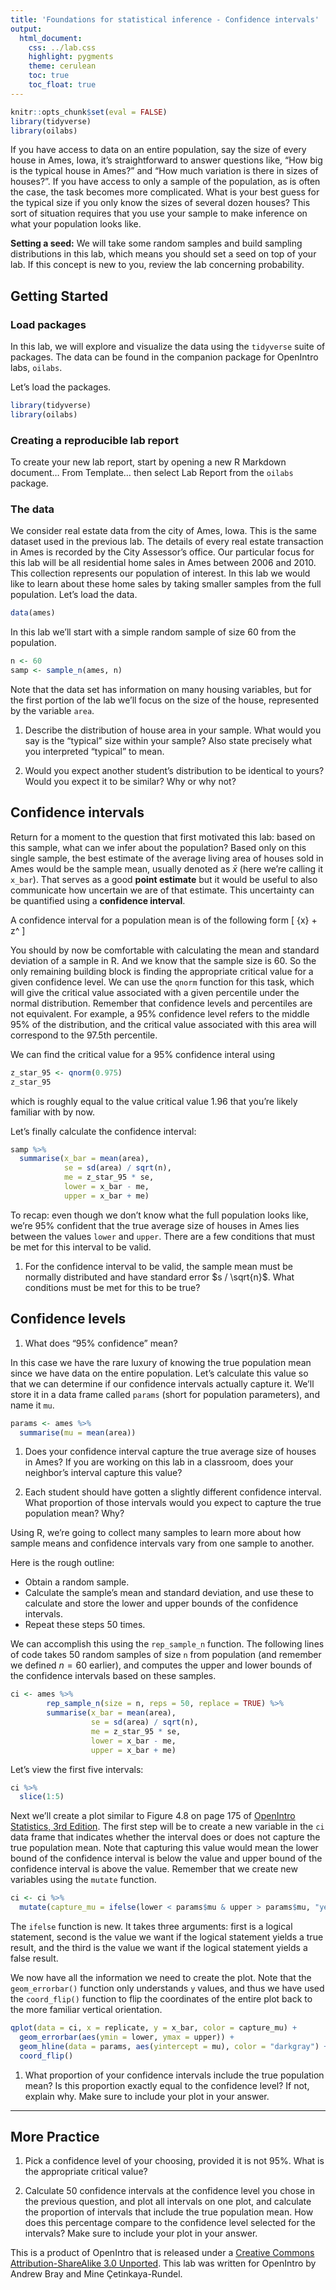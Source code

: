 ```yaml
---
title: 'Foundations for statistical inference - Confidence intervals'
output:
  html_document:
    css: ../lab.css
    highlight: pygments
    theme: cerulean
    toc: true
    toc_float: true
---
```


```r
knitr::opts_chunk$set(eval = FALSE)
library(tidyverse)
library(oilabs)
```

If you have access to data on an entire population, say the size of every 
house in Ames, Iowa, it's straightforward to answer questions like, "How big 
is the typical house in Ames?" and "How much variation is there in sizes of 
houses?". If you have access to only a sample of the population, as is often 
the case, the task becomes more complicated. What is your best guess for the 
typical size if you only know the sizes of several dozen houses? This sort of 
situation requires that you use your sample to make inference on what your 
population looks like.

<div id="boxedtext">
**Setting a seed:** We will take some random samples and build sampling distributions
in this lab, which means you should set a seed on top of your lab. If this concept
is new to you, review the lab concerning probability.
</div>

## Getting Started

### Load packages

In this lab, we will explore and visualize the data using the `tidyverse` suite of 
packages. The data can be found in the companion package for OpenIntro labs, `oilabs`.

Let's load the packages.

```r
library(tidyverse)
library(oilabs)
```

### Creating a reproducible lab report

To create your new lab report, start by opening a new R Markdown document... From Template... then select Lab Report from the `oilabs` package. 

### The data

We consider real estate data from the city of Ames, Iowa. This is the same 
dataset used in the previous lab. The details of 
every real estate transaction in Ames is recorded by the City Assessor's 
office. Our particular focus for this lab will be all residential home sales 
in Ames between 2006 and 2010.  This collection represents our population of 
interest. In this lab we would like to learn about these home sales by taking 
smaller samples from the full population. Let's load the data.

```r
data(ames)
```

In this lab we'll start with a simple random sample of size 60 from the 
population. 

```r
n <- 60
samp <- sample_n(ames, n)
```

Note that 
the data set has information on many housing variables, but for the first 
portion of the lab we'll focus on the size of the house, represented by the 
variable `area`.

1.  Describe the distribution of house area in your sample. What would you say is the
    "typical" size within your sample? Also state precisely what you interpreted 
    "typical" to mean.

1.  Would you expect another student's distribution to be identical to yours? 
    Would you expect it to be similar? Why or why not?

## Confidence intervals

Return for a moment to the question that first motivated this lab: based on 
this sample, what can we infer about the population? Based only on this single 
sample, the best estimate of the average living area of houses sold in Ames 
would be the sample mean, usually denoted as $\bar{x}$ (here we're calling it 
`x_bar`). That serves as a good **point estimate** but it would be useful 
to also communicate how uncertain we are of that estimate. This uncertainty
can be quantified using a **confidence interval**.

A confidence interval for a population mean is of the following form
\[ \bar{x} + z^\star \frac{s}{\sqrt{n}} \]

You should by now be comfortable with calculating the mean and standard deviation of 
a sample in R. And we know that the sample size is 60. So the only remaining building
block is finding the appropriate critical value for a given confidence level. We can
use the `qnorm` function for this task, which will give the critical value associated
with a given percentile under the normal distribution. Remember that confidence levels
and percentiles are not equivalent. For example, a 95% confidence level refers to the
middle 95% of the distribution, and the critical value associated with this area will
correspond to the 97.5th percentile.

We can find the critical value for a 95% confidence interal using
```r
z_star_95 <- qnorm(0.975)
z_star_95
```
which is roughly equal to the value critical value 1.96 that you're likely
familiar with by now.

Let's finally calculate the confidence interval:
```r
samp %>%
  summarise(x_bar = mean(area), 
            se = sd(area) / sqrt(n),
            me = z_star_95 * se,
            lower = x_bar - me,
            upper = x_bar + me)
```

To recap: even though we don't know what the full population looks like, we're 95% 
confident that the true average size of houses in Ames lies between the values `lower` 
and `upper`. There are a few conditions that must be met for this interval to be valid.

1.  For the confidence interval to be valid, the sample mean must be normally 
    distributed and have standard error $s / \sqrt{n}$. What conditions must be 
    met for this to be true?

## Confidence levels

1.  What does "95% confidence" mean?

In this case we have the rare luxury of knowing the true population mean since we 
have data on the entire population. Let's calculate this value so that
we can determine if our confidence intervals actually capture it. We'll store it in a
data frame called `params` (short for population parameters), and name it `mu`.

```r
params <- ames %>%
  summarise(mu = mean(area))
```

1.  Does your confidence interval capture the true average size of houses in 
    Ames? If you are working on this lab in a classroom, does your neighbor's 
    interval capture this value? 

1.  Each student should have gotten a slightly different confidence interval. What 
    proportion of those intervals would you expect to capture the true population 
    mean? Why?

Using R, we're going to collect many samples to learn more about how sample 
means and confidence intervals vary from one sample to another.

Here is the rough outline:

-   Obtain a random sample.
-   Calculate the sample's mean and standard deviation, and use these to calculate
and store the lower and upper bounds of the confidence intervals.
-   Repeat these steps 50 times.

We can accomplish this using the `rep_sample_n` function. The following lines of 
code takes 50 random samples of size `n` from population (and remember we defined 
$n = 60$ earlier), and computes the upper and lower bounds of the confidence intervals based on these samples.

```r
ci <- ames %>%
        rep_sample_n(size = n, reps = 50, replace = TRUE) %>%
        summarise(x_bar = mean(area), 
                  se = sd(area) / sqrt(n),
                  me = z_star_95 * se,
                  lower = x_bar - me,
                  upper = x_bar + me)
```

Let's view the first five intervals:

```r
ci %>%
  slice(1:5)
```

Next we'll create a plot similar to Figure 4.8 on page 175 of [OpenIntro Statistics, 3rd
Edition](https://www.openintro.org/os). The first step will be to create a new variable in 
the `ci` data frame that indicates whether the interval does or does not capture the 
true population mean. Note that capturing this value would mean the lower bound of the
confidence interval is below the value and upper bound of the confidence interval is
above the value. Remember that we create new variables using the `mutate` function.

```r
ci <- ci %>%
  mutate(capture_mu = ifelse(lower < params$mu & upper > params$mu, "yes", "no"))
```

The `ifelse` function is new. It takes three arguments: first is a logical statement,
second is the value we want if the logical statement yields a true result, and the
third is the value we want if the logical statement yields a false result.

We now have all the information we need to create the plot. 
Note that the `geom_errorbar()` function
only understands `y` values, and thus we have used the `coord_flip()` function
to flip the coordinates of the entire plot back to the more familiar vertical 
orientation. 

```r
qplot(data = ci, x = replicate, y = x_bar, color = capture_mu) +
  geom_errorbar(aes(ymin = lower, ymax = upper)) + 
  geom_hline(data = params, aes(yintercept = mu), color = "darkgray") + # draw vertical line
  coord_flip()
```

1.  What proportion of your confidence intervals include the true population mean? Is 
    this proportion exactly equal to the confidence level? If not, explain why. Make 
    sure to include your plot in your answer.

* * *

## More Practice

1.  Pick a confidence level of your choosing, provided it is not 95%. What is 
    the appropriate critical value?

1.  Calculate 50 confidence intervals at the confidence level you chose in the 
    previous question, and plot all intervals on one plot, and calculate the proportion 
    of intervals that include the true population mean. How does this percentage compare 
    to the confidence level selected for the intervals? Make 
    sure to include your plot in your answer.

<div id="license">
This is a product of OpenIntro that is released under a [Creative Commons 
Attribution-ShareAlike 3.0 Unported](http://creativecommons.org/licenses/by-sa/3.0).
This lab was written for OpenIntro by Andrew Bray and Mine &Ccedil;etinkaya-Rundel.
</div>
